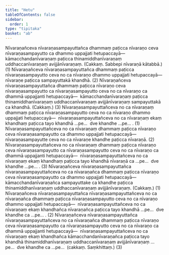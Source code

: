 ```yaml
---
title: "Hetu"
tableOfContents: false
sidebar:
  order: 1
type: "tipitaka"
basket: "ab"
---
```



<DynamicBreadcrumb />

<Division number="92">

<Paragraph number="2089">
Nīvaraṇañceva nīvaraṇasampayuttañca dhammaṃ paṭicca nīvaraṇo ceva nīvaraṇasampayutto ca dhammo uppajjati hetupaccayā—  kāmacchandanīvaraṇaṃ paṭicca thinamiddhanīvaraṇaṃ uddhaccanīvaraṇaṃ avijjānīvaraṇaṃ. (Cakkaṃ. Sabbepi nīvaraṇā kātabbā.) (1)
</Paragraph>

<Paragraph number="2090">
Nīvaraṇañceva nīvaraṇasampayuttañca dhammaṃ paṭicca nīvaraṇasampayutto ceva no ca nīvaraṇo dhammo uppajjati hetupaccayā—  nīvaraṇe paṭicca sampayuttakā khandhā. (2)
</Paragraph>

<Paragraph number="2091">
Nīvaraṇañceva nīvaraṇasampayuttañca dhammaṃ paṭicca nīvaraṇo ceva nīvaraṇasampayutto ca nīvaraṇasampayutto ceva no ca nīvaraṇo ca dhammā uppajjanti hetupaccayā—  kāmacchandanīvaraṇaṃ paṭicca thinamiddhanīvaraṇaṃ uddhaccanīvaraṇaṃ avijjānīvaraṇaṃ sampayuttakā ca khandhā. (Cakkaṃ.) (3)
</Paragraph>

</Division>
<Division number="93">

<Paragraph number="2092">
Nīvaraṇasampayuttañceva no ca nīvaraṇaṃ dhammaṃ paṭicca nīvaraṇasampayutto ceva no ca nīvaraṇo dhammo uppajjati hetupaccayā—  nīvaraṇasampayuttañceva no ca nīvaraṇaṃ ekaṃ khandhaṃ paṭicca tayo khandhā …pe…  dve khandhe …pe… . (1)
</Paragraph>

<Paragraph number="2093">
Nīvaraṇasampayuttañceva no ca nīvaraṇaṃ dhammaṃ paṭicca nīvaraṇo ceva nīvaraṇasampayutto ca dhammo uppajjati hetupaccayā—  nīvaraṇasampayutte ceva no ca nīvaraṇe khandhe paṭicca nīvaraṇā. (2)
</Paragraph>

<Paragraph number="2094">
Nīvaraṇasampayuttañceva no ca nīvaraṇaṃ dhammaṃ paṭicca nīvaraṇo ceva nīvaraṇasampayutto ca nīvaraṇasampayutto ceva no ca nīvaraṇo ca dhammā uppajjanti hetupaccayā—  nīvaraṇasampayuttañceva no ca nīvaraṇaṃ ekaṃ khandhaṃ paṭicca tayo khandhā nīvaraṇā ca …pe…  dve khandhe …pe… . (3)
</Paragraph>

</Division>
<Division number="94">

<Paragraph number="2095">
Nīvaraṇañceva nīvaraṇasampayuttañca nīvaraṇasampayuttañceva no ca nīvaraṇañca dhammaṃ paṭicca nīvaraṇo ceva nīvaraṇasampayutto ca dhammo uppajjati hetupaccayā—  kāmacchandanīvaraṇañca sampayuttake ca khandhe paṭicca thinamiddhanīvaraṇaṃ uddhaccanīvaraṇaṃ avijjānīvaraṇaṃ. (Cakkaṃ.) (1)
</Paragraph>

<Paragraph number="2096">
Nīvaraṇañceva nīvaraṇasampayuttañca nīvaraṇasampayuttañceva no ca nīvaraṇañca dhammaṃ paṭicca nīvaraṇasampayutto ceva no ca nīvaraṇo dhammo uppajjati hetupaccayā—  nīvaraṇasampayuttañceva no ca nīvaraṇaṃ ekaṃ khandhañca nīvaraṇañca paṭicca tayo khandhā …pe…  dve khandhe ca …pe… . (2)
</Paragraph>

<Paragraph number="2097">
Nīvaraṇañceva nīvaraṇasampayuttañca nīvaraṇasampayuttañceva no ca nīvaraṇañca dhammaṃ paṭicca nīvaraṇo ceva nīvaraṇasampayutto ca nīvaraṇasampayutto ceva no ca nīvaraṇo ca dhammā uppajjanti hetupaccayā—  nīvaraṇasampayuttañceva no ca nīvaraṇaṃ ekaṃ khandhañca kāmacchandanīvaraṇañca paṭicca tayo khandhā thinamiddhanīvaraṇaṃ uddhaccanīvaraṇaṃ avijjānīvaraṇaṃ …pe…  dve khandhe ca …pe…  (cakkaṃ. Saṃkhittaṃ.) (3)
</Paragraph>
</Division>
